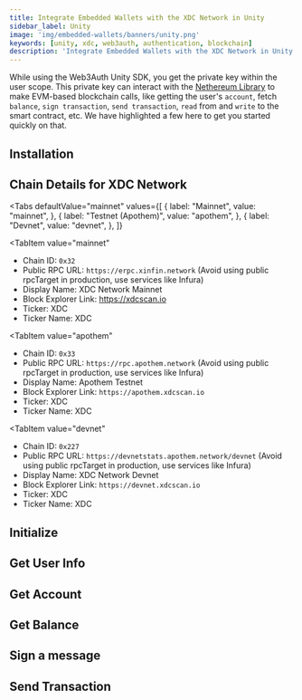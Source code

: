 ```yaml
---
title: Integrate Embedded Wallets with the XDC Network in Unity
sidebar_label: Unity
image: 'img/embedded-wallets/banners/unity.png'
keywords: [unity, xdc, web3auth, authentication, blockchain]
description: 'Integrate Embedded Wallets with the XDC Network in Unity | Embedded Wallets'
---
```



While using the Web3Auth Unity SDK, you get the private key within the user scope. This private key can interact with the [Nethereum Library](https://nethereum.com/) to make EVM-based blockchain calls, like getting the user's `account`, fetch `balance`, `sign transaction`, `send transaction`, `read` from and `write` to the smart contract, etc. We have highlighted a few here to get you started quickly on that.

## Installation

<InstallationSnippet />

## Chain Details for XDC Network

<Tabs
 defaultValue="mainnet"
  values={[
    { label: "Mainnet", value: "mainnet", },
    { label: "Testnet (Apothem)", value: "apothem", },
    { label: "Devnet", value: "devnet", },
  ]}
>
<TabItem
  value="mainnet"
>

- Chain ID: `0x32`
- Public RPC URL: `https://erpc.xinfin.network` (Avoid using public rpcTarget in production, use services like Infura)
- Display Name: XDC Network Mainnet
- Block Explorer Link: https://xdcscan.io
- Ticker: XDC
- Ticker Name: XDC

</TabItem>

<TabItem
  value="apothem"
>

- Chain ID: `0x33`
- Public RPC URL: `https://rpc.apothem.network` (Avoid using public rpcTarget in production, use services like Infura)
- Display Name: Apothem Testnet
- Block Explorer Link: `https://apothem.xdcscan.io`
- Ticker: XDC
- Ticker Name: XDC

</TabItem>

<TabItem
  value="devnet"
>

- Chain ID: `0x227`
- Public RPC URL: `https://devnetstats.apothem.network/devnet` (Avoid using public rpcTarget in production, use services like Infura)
- Display Name: XDC Network Devnet
- Block Explorer Link: `https://devnet.xdcscan.io`
- Ticker: XDC
- Ticker Name: XDC

</TabItem>
</Tabs>

## Initialize

<InitialisationSnippet />

## Get User Info

<UserInfoSnippet />

## Get Account

<GetAccountSnippet />

## Get Balance

<GetBalanceSnippet />

## Sign a message

<SignMessageSnippet />

## Send Transaction

<SendTransactionSnippet />
